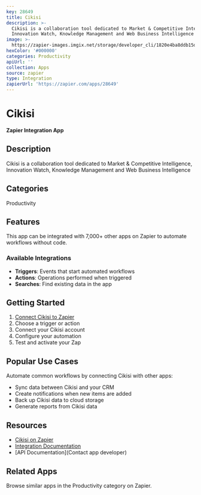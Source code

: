 ```yaml
---
key: 28649
title: Cikisi
description: >-
  Cikisi is a collaboration tool dedicated to Market & Competitive Intelligence,
  Innovation Watch, Knowledge Management and Web Business Intelligence
image: >-
  https://zapier-images.imgix.net/storage/developer_cli/1820e4ba8ddb15d65fa6c8a9d33af078.png?auto=format%2Ccompress&ixlib=python-3.0.0&q=50
hexColor: '#000000'
categories: Productivity
apiUrl: ''
collection: Apps
source: zapier
type: Integration
zapierUrl: 'https://zapier.com/apps/28649'
---
```

# Cikisi

**Zapier Integration App**

## Description

Cikisi is a collaboration tool dedicated to Market & Competitive Intelligence, Innovation Watch, Knowledge Management and Web Business Intelligence

## Categories

Productivity

## Features

This app can be integrated with 7,000+ other apps on Zapier to automate workflows without code.

### Available Integrations

- **Triggers**: Events that start automated workflows
- **Actions**: Operations performed when triggered
- **Searches**: Find existing data in the app

## Getting Started

1. [Connect Cikisi to Zapier](https://zapier.com/apps/28649)
2. Choose a trigger or action
3. Connect your Cikisi account
4. Configure your automation
5. Test and activate your Zap

## Popular Use Cases

Automate common workflows by connecting Cikisi with other apps:

- Sync data between Cikisi and your CRM
- Create notifications when new items are added
- Back up Cikisi data to cloud storage
- Generate reports from Cikisi data

## Resources

- [Cikisi on Zapier](https://zapier.com/apps/28649)
- [Integration Documentation](https://zapier.com/apps/28649/integrations)
- [API Documentation](Contact app developer)

## Related Apps

Browse similar apps in the Productivity category on Zapier.

